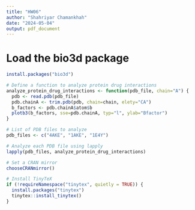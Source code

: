 ```yaml
---
title: "HW06"
author: "Shahriyar Chamankhah"
date: "2024-05-04"
output: pdf_document
---
```


# Load the bio3d package

```r
install.packages("bio3d")

```

```r

# Define a function to analyze protein drug interactions
analyze_protein_drug_interactions <- function(pdb_file, chain="A") {
  pdb <- read.pdb(pdb_file)
  pdb.chainA <- trim.pdb(pdb, chain=chain, elety="CA")
  b_factors <- pdb.chainA$atom$b
  plotb3(b_factors, sse=pdb.chainA, typ="l", ylab="Bfactor")
}

# List of PDB files to analyze
pdb_files <- c("4AKE", "1AKE", "1E4Y")

# Analyze each PDB file using lapply
lapply(pdb_files, analyze_protein_drug_interactions)

```


```r
# Set a CRAN mirror
chooseCRANmirror()

# Install TinyTeX
if (!requireNamespace("tinytex", quietly = TRUE)) {
  install.packages("tinytex")
  tinytex::install_tinytex()
}

```

